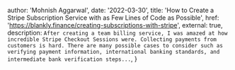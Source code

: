 
  author: 'Mohnish Aggarwal',
  date: '2022-03-30',
  title: 'How to Create a Stripe Subscription Service with as Few Lines of Code as Possible',
  href: 'https://blankly.finance/creating-subscriptions-with-stripe',
  external: true,
  description:
    `After creating a team billing service, I was amazed at how incredible Stripe Checkout Sessions were. Collecting payments from customers is hard. There are many possible cases to consider such as verifying payment information, international banking standards, and intermediate bank verification steps...`,
}
